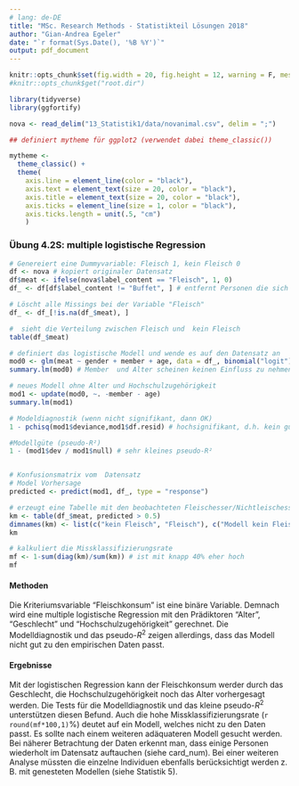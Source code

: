 ```yaml
---
# lang: de-DE
title: "MSc. Research Methods - Statistikteil Lösungen 2018"
author: "Gian-Andrea Egeler"
date: "`r format(Sys.Date(), '%B %Y')`"
output: pdf_document
---
```


```r
knitr::opts_chunk$set(fig.width = 20, fig.height = 12, warning = F, message = F)
#knitr::opts_chunk$get("root.dir")
```


```r

library(tidyverse)
library(ggfortify)

nova <- read_delim("13_Statistik1/data/novanimal.csv", delim = ";")

## definiert mytheme für ggplot2 (verwendet dabei theme_classic())

mytheme <- 
  theme_classic() + 
  theme(
    axis.line = element_line(color = "black"), 
    axis.text = element_text(size = 20, color = "black"), 
    axis.title = element_text(size = 20, color = "black"), 
    axis.ticks = element_line(size = 1, color = "black"), 
    axis.ticks.length = unit(.5, "cm")
    )

```


### Übung 4.2S: multiple logistische Regression

```r

# Genereiert eine Dummyvariable: Fleisch 1, kein Fleisch 0
df <- nova # kopiert originaler Datensatz
df$meat <- ifelse(nova$label_content == "Fleisch", 1, 0)
df_ <- df[df$label_content != "Buffet", ] # entfernt Personen die sich ein Buffet Teller gekauft haben und speichert es in eine neuen Datensatz

# Löscht alle Missings bei der Variable "Fleisch"
df_ <- df_[!is.na(df_$meat), ]

#  sieht die Verteilung zwischen Fleisch und  kein Fleisch 
table(df_$meat)

# definiert das logistische Modell und wende es auf den Datensatz an
mod0 <- glm(meat ~ gender + member + age, data = df_, binomial("logit"))
summary.lm(mod0) # Member  und Alter scheinen keinen Einfluss zu nehmen, lassen wir also weg

# neues Modell ohne Alter und Hochschulzugehörigkeit
mod1 <- update(mod0, ~. -member - age)
summary.lm(mod1)

# Modeldiagnostik (wenn nicht signifikant, dann OK)
1 - pchisq(mod1$deviance,mod1$df.resid) # hochsignifikant, d.h. kein guter Modellfit??

#Modellgüte (pseudo-R²)
1 - (mod1$dev / mod1$null) # sehr kleines pseudo-R²


# Konfusionsmatrix vom  Datensatz
# Model Vorhersage
predicted <- predict(mod1, df_, type = "response")

# erzeugt eine Tabelle mit den beobachteten Fleischesser/Nichtleischesser und den Vorhersagen des Modells
km <- table(df_$meat, predicted > 0.5)
dimnames(km) <- list(c("kein Fleisch", "Fleisch"), c("Modell kein Fleisch", "Modell Fleisch"))
km

# kalkuliert die Missklassifizierungsrate 
mf <- 1-sum(diag(km)/sum(km)) # ist mit knapp 40% eher hoch
mf


```

#### Methoden
Die Kriteriumsvariable "Fleischkonsum" ist eine binäre Variable. Demnach wird eine multiple logistische Regression mit den Prädiktoren "Alter", "Geschlecht" und "Hochschulzugehörigkeit" gerechnet. Die Modelldiagnostik und das pseudo-$R^2$ zeigen allerdings, dass das Modell nicht gut zu den empirischen Daten passt. 


#### Ergebnisse
Mit der logistischen Regression kann der Fleischkonsum werder durch das Geschlecht, die Hochschulzugehörigkeit noch das Alter vorhergesagt werden. Die Tests für die Modelldiagnostik und das kleine pseudo-$R^2$ unterstützen diesen Befund. Auch die hohe Missklassifizierungsrate (`r round(mf*100,1)`%) deutet auf ein Modell, welches nicht zu den Daten passt. Es sollte nach einem weiteren adäquateren Modell gesucht werden. 
Bei näherer Betrachtung der Daten erkennt man, dass einige Personen wiederholt im Datensatz auftauchen (siehe card_num). Bei einer weiteren Analyse müssten die einzelne Individuen ebenfalls berücksichtigt werden z. B. mit genesteten Modellen (siehe Statistik 5).
